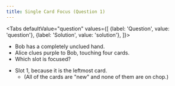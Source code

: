 ```yaml
---
title: Single Card Focus (Question 1)
---
```



<BeginnersGuideProgress id="single-card-focus-question-1" />

<Tabs
  defaultValue="question"
  values={[
    {label: 'Question', value: 'question'},
    {label: 'Solution', value: 'solution'},
  ]}>
<TabItem value="question">

- Bob has a completely unclued hand.
- Alice clues purple to Bob, touching four cards.
- Which slot is focused?

</TabItem>
<TabItem value="solution">

- Slot 1, because it is the leftmost card.
  - (All of the cards are "new" and none of them are on chop.)

</TabItem>
</Tabs>

<SingleCardFocusQuestion1 />
